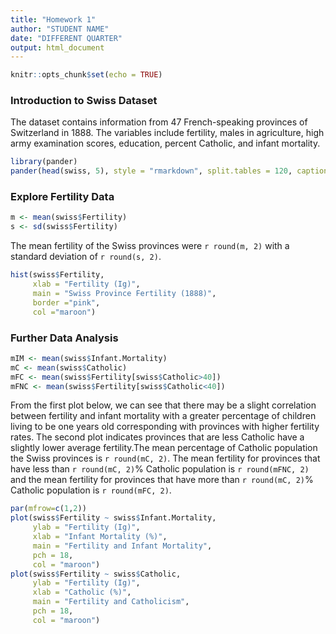 ```yaml
---
title: "Homework 1"
author: "STUDENT NAME"
date: "DIFFERENT QUARTER"
output: html_document
---
```

```r
knitr::opts_chunk$set(echo = TRUE)
```

### Introduction to Swiss Dataset

The dataset contains information from 47 French-speaking provinces of Switzerland in 1888. The variables include fertility, males in agriculture, high army examination scores, education, percent Catholic, and infant mortality.

```r
library(pander)
pander(head(swiss, 5), style = "rmarkdown", split.tables = 120, caption = "5 Example Provences in Swiss Dataset")

```

### Explore Fertility Data

```r
m <- mean(swiss$Fertility)
s <- sd(swiss$Fertility)

```
The mean fertility of the Swiss provinces were `r round(m, 2)` with a standard deviation of `r round(s, 2)`.

```r
hist(swiss$Fertility,
     xlab = "Fertility (Ig)",
     main = "Swiss Province Fertility (1888)",
     border ="pink", 
     col ="maroon")
```

### Further Data Analysis
```r
mIM <- mean(swiss$Infant.Mortality)
mC <- mean(swiss$Catholic)
mFC <- mean(swiss$Fertility[swiss$Catholic>40])
mFNC <- mean(swiss$Fertility[swiss$Catholic<40])

```
From the first plot below, we can see that there may be a slight correlation between fertility and infant mortality with a greater percentage of children living to be one years old corresponding with provinces with higher fertility rates. The second plot indicates provinces that are less Catholic have a slightly lower average fertility.The mean percentage of Catholic population the Swiss provinces is `r round(mC, 2)`. The mean fertility for provinces that have less than `r round(mC, 2)`% Catholic population is `r round(mFNC, 2)` and the mean fertility for provinces that have more than `r round(mC, 2)`% Catholic population is `r round(mFC, 2)`.

```r
par(mfrow=c(1,2)) 
plot(swiss$Fertility ~ swiss$Infant.Mortality, 
     ylab = "Fertility (Ig)",
     xlab = "Infant Mortality (%)",
     main = "Fertility and Infant Mortality",
     pch = 18,
     col = "maroon")
plot(swiss$Fertility ~ swiss$Catholic, 
     ylab = "Fertility (Ig)",
     xlab = "Catholic (%)",
     main = "Fertility and Catholicism",
     pch = 18,
     col = "maroon")

```

